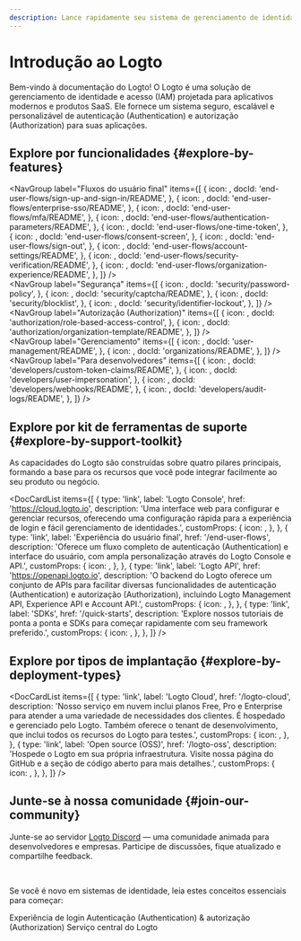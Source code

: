 ```yaml
---
description: Lance rapidamente seu sistema de gerenciamento de identidade e acesso integrando o Logto. Aproveite autenticação (Authentication), autorização (Authorization) e gerenciamento multi-inquilino, tudo em um só lugar.
---
```



# Introdução ao Logto

Bem-vindo à documentação do Logto! O Logto é uma solução de gerenciamento de identidade e acesso (IAM) projetada para aplicativos modernos e produtos SaaS. Ele fornece um sistema seguro, escalável e personalizável de autenticação (Authentication) e autorização (Authorization) para suas aplicações.

## Explore por funcionalidades \{#explore-by-features}

<NavGroup
  label="Fluxos do usuário final"
  items={[
    {
      icon: <SignInIcon />,
      docId: 'end-user-flows/sign-up-and-sign-in/README',
    },
    {
      icon: <SsoIcon />,
      docId: 'end-user-flows/enterprise-sso/README',
    },
    {
      icon: <LockIcon />,
      docId: 'end-user-flows/mfa/README',
    },
    {
      icon: <ScreenIcon />,
      docId: 'end-user-flows/authentication-parameters/README',
    },
    {
      icon: <LinkIcon />,
      docId: 'end-user-flows/one-time-token',
    },
    {
      icon: <SecurityIcon />,
      docId: 'end-user-flows/consent-screen',
    },
    {
      icon: <SignOutIcon />,
      docId: 'end-user-flows/sign-out',
    },
    {
      icon: <GearIcon />,
      docId: 'end-user-flows/account-settings/README',
    },
    {
      icon: <SecurityIcon />,
      docId: 'end-user-flows/security-verification/README',
    },
    {
      icon: <OrganizationIcon />,
      docId: 'end-user-flows/organization-experience/README',
    },
  ]}
/>
<br />
<NavGroup
  label="Segurança"
  items={[
    {
      icon: <KeyIcon />,
      docId: 'security/password-policy',
    },
    {
      icon: <CheckboxIcon />,
      docId: 'security/captcha/README',
    },
    {
      icon: <BlockUserIcon />,
      docId: 'security/blocklist',
    },
    {
      icon: <LockoutIcon />,
      docId: 'security/identifier-lockout',
    },
  ]}
/>
<br />
<NavGroup
  label="Autorização (Authorization)"
  items={[
    {
      icon: <AuthorizationIcon />,
      docId: 'authorization/role-based-access-control',
    },
    {
      icon: <AuthorizationIcon />,
      docId: 'authorization/organization-template/README',
    },
  ]}
/>
<br />
<NavGroup
  label="Gerenciamento"
  items={[
    {
      icon: <UserManagementIcon />,
      docId: 'user-management/README',
    },
    {
      icon: <OrganizationIcon />,
      docId: 'organizations/README',
    },
  ]}
/>
<br />
<NavGroup
  label="Para desenvolvedores"
  items={[
    {
      icon: <GearPlusIcon />,
      docId: 'developers/custom-token-claims/README',
    },
    {
      icon: <ImpersonationIcon />,
      docId: 'developers/user-impersonation',
    },
    {
      icon: <WebhookIcon />,
      docId: 'developers/webhooks/README',
    },
    {
      icon: <AuditLogIcon />,
      docId: 'developers/audit-logs/README',
    },
  ]}
/>

## Explore por kit de ferramentas de suporte \{#explore-by-support-toolkit}

As capacidades do Logto são construídas sobre quatro pilares principais, formando a base para os recursos que você pode integrar facilmente ao seu produto ou negócio.

<DocCardList
  items={[
    {
      type: 'link',
      label: 'Logto Console',
      href: 'https://cloud.logto.io',
      description:
        'Uma interface web para configurar e gerenciar recursos, oferecendo uma configuração rápida para a experiência de login e fácil gerenciamento de identidades.',
      customProps: {
        icon: <LogtoConsoleIcon />,
      },
    },
    {
      type: 'link',
      label: 'Experiência do usuário final',
      href: '/end-user-flows',
      description:
        'Oferece um fluxo completo de autenticação (Authentication) e interface do usuário, com ampla personalização através do Logto Console e API.',
      customProps: {
        icon: <ExperienceIcon />,
      },
    },
    {
      type: 'link',
      label: 'Logto API',
      href: 'https://openapi.logto.io',
      description:
        'O backend do Logto oferece um conjunto de APIs para facilitar diversas funcionalidades de autenticação (Authentication) e autorização (Authorization), incluindo Logto Management API, Experience API e Account API.',
      customProps: {
        icon: <LogtoApiIcon />,
      },
    },
    {
      type: 'link',
      label: 'SDKs',
      href: '/quick-starts',
      description:
        'Explore nossos tutoriais de ponta a ponta e SDKs para começar rapidamente com seu framework preferido.',
      customProps: {
        icon: <SdkIcon />,
      },
    },
  ]}
/>

## Explore por tipos de implantação \{#explore-by-deployment-types}

<DocCardList
  items={[
    {
      type: 'link',
      label: 'Logto Cloud',
      href: '/logto-cloud',
      description:
        'Nosso serviço em nuvem inclui planos Free, Pro e Enterprise para atender a uma variedade de necessidades dos clientes. É hospedado e gerenciado pelo Logto. Também oferece o tenant de desenvolvimento, que inclui todos os recursos do Logto para testes.',
      customProps: {
        icon: <CloudIcon />,
      },
    },
    {
      type: 'link',
      label: 'Open source (OSS)',
      href: '/logto-oss',
      description:
        'Hospede o Logto em sua própria infraestrutura. Visite nossa página do GitHub e a seção de código aberto para mais detalhes.',
      customProps: {
        icon: <OpenSourceIcon />,
      },
    },
  ]}
/>

## Junte-se à nossa comunidade \{#join-our-community}

Junte-se ao servidor [Logto Discord](https://discord.com/invite/UEPaF3j5e6) — uma comunidade animada para desenvolvedores e empresas. Participe de discussões, fique atualizado e compartilhe feedback.

<br />

Se você é novo em sistemas de identidade, leia estes conceitos essenciais para começar:

<Url href="/concepts/sign-in-experience">Experiência de login</Url>
<Url href="/concepts/authn-vs-authz">
  Autenticação (Authentication) & autorização (Authorization)
</Url>
<Url href="/concepts/core-service">Serviço central do Logto</Url>
